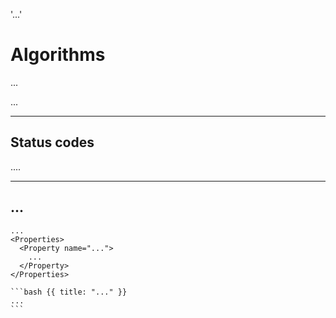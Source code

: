   '...'

# Algorithms

...

<Note>
  ...
</Note>

---

## Status codes

<Properties>
  <Property name="2xx">
    ....
  </Property>
</Properties>

---

## ...

<Row>
  <Col>

    ...
    <Properties>
      <Property name="...">
        ...
      </Property>
    </Properties>

  </Col>
  <Col>

    ```bash {{ title: "..." }}
    ...
    ```

  </Col>
</Row>
